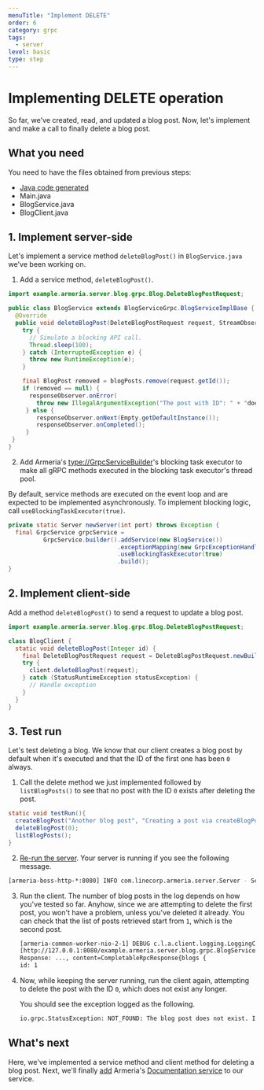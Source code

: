 ```yaml
---
menuTitle: "Implement DELETE"
order: 6
category: grpc
tags:
  - server
level: basic
type: step
---
```


# Implementing DELETE operation

So far, we've created, read, and updated a blog post. Now, let's implement 
and make a call to finally delete a blog post.

<TutorialSteps current={6} />

## What you need

You need to have the files obtained from previous steps:

- [Java code generated](/tutorials/grpc/blog/define-service#compile-proto-file)
- Main.java
- BlogService.java
- BlogClient.java

## 1. Implement server-side

Let's implement a service method `deleteBlogPost()` in `BlogService.java` we've been working on.

1. Add a service method, `deleteBlogPost()`.

  ```java filename=BlogService.java
  import example.armeria.server.blog.grpc.Blog.DeleteBlogPostRequest;

  public class BlogService extends BlogServiceGrpc.BlogServiceImplBase {
    @Override
    public void deleteBlogPost(DeleteBlogPostRequest request, StreamObserver<Empty> responseObserver) {
      try {
        // Simulate a blocking API call.
        Thread.sleep(100);
      } catch (InterruptedException e) {
        throw new RuntimeException(e);
      }

      final BlogPost removed = blogPosts.remove(request.getId());
      if (removed == null) {
        responseObserver.onError(
          throw new IllegalArgumentException("The post with ID": " + "does not exist");
       } else {
          responseObserver.onNext(Empty.getDefaultInstance());
          responseObserver.onCompleted();
       }
   }
  }
  ```
2. Add Armeria's <type://GrpcServiceBuilder>'s blocking task executor to make all gRPC methods executed in the blocking task executor's thread pool.

  By default, service methods are executed on the event loop and are expected to be implemented asynchronously. To implement blocking logic, call `useBlockingTaskExecutor(true)`.

  ```java filename=Main.java
  private static Server newServer(int port) throws Exception {
    final GrpcService grpcService =
            GrpcService.builder().addService(new BlogService())
                                 .exceptionMapping(new GrpcExceptionHandler())
                                 .useBlockingTaskExecutor(true)
                                 .build();
  }
  ```

## 2. Implement client-side

Add a method `deleteBlogPost()` to send a request to update a blog post.

```java filename=BlogClient.java
import example.armeria.server.blog.grpc.Blog.DeleteBlogPostRequest;

class BlogClient {
  static void deleteBlogPost(Integer id) {
    final DeleteBlogPostRequest request = DeleteBlogPostRequest.newBuilder().setId(id).build();
    try {
      client.deleteBlogPost(request);
    } catch (StatusRuntimeException statusException) {
      // Handle exception
    }
  }
}
```

## 3. Test run

Let's test deleting a blog. We know that our client creates a blog post by default when it's executed and that the ID of the first one has been `0` always.

1. Call the delete method we just implemented followed by `listBlogPosts()` to see that no post with the ID `0` exists after deleting the post.
  ```java filename=BlogClient.java
  static void testRun(){
    createBlogPost("Another blog post", "Creating a post via createBlogPost().");
    deleteBlogPost(0);
    listBlogPosts();
  }
  ```
2. [Re-run the server](/tutorials/grpc/blog/run-service#3-serve-the-service). Your server is running if you see the following message.
  ```bash
  [armeria-boss-http-*:8080] INFO com.linecorp.armeria.server.Server - Serving HTTP at /[0:0:0:0:0:0:0:0]:8080 - http://127.0.0.1:8080/
  ```
3. Run the client. The number of blog posts in the log depends on how you've tested so far. Anyhow, since we are attempting to delete the first post, you won't have a problem, unless you've deleted it already. You can check that the list of posts retrieved start from `1`, which is the second post.
   ```bash
   [armeria-common-worker-nio-2-1] DEBUG c.l.a.client.logging.LoggingClient - [creqId=8573ef34, ... 
   [http://127.0.0.1:8080/example.armeria.server.blog.grpc.BlogService/ListBlogPosts#POST] 
   Response: ..., content=CompletableRpcResponse{blogs {
   id: 1
   ```
4. Now, while keeping the server running, run the client again, attempting to delete the post with the ID `0`, which does not exist any longer.
   
   You should see the exception logged as the following.
   ```bash
   io.grpc.StatusException: NOT_FOUND: The blog post does not exist. ID: 0
   ```

## What's next

Here, we've implemented a service method and client method for deleting a blog post. Next, we'll finally [add](/tutorials/grpc/blog/add-docservice) Armeria's [Documentation service](/docs/server-docservice) to our service.

<TutorialSteps current={6} />
